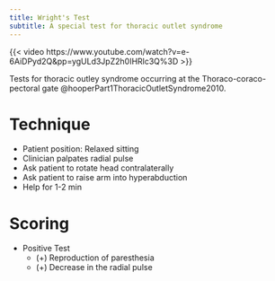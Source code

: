 ```yaml
---
title: Wright's Test
subtitle: A special test for thoracic outlet syndrome
---
```


{{< video https://www.youtube.com/watch?v=e-6AiDPyd2Q&pp=ygULd3JpZ2h0IHRlc3Q%3D >}}

Tests for thoracic outley syndrome occurring at the Thoraco-coraco-pectoral gate @hooperPart1ThoracicOutletSyndrome2010.

# Technique

- Patient position: Relaxed sitting
- Clinician palpates radial pulse
- Ask patient to rotate head contralaterally
- Ask patient to raise arm into hyperabduction
- Help for 1-2 min

# Scoring

- Positive Test
    - (+) Reproduction of paresthesia
    - (+) Decrease in the radial pulse
